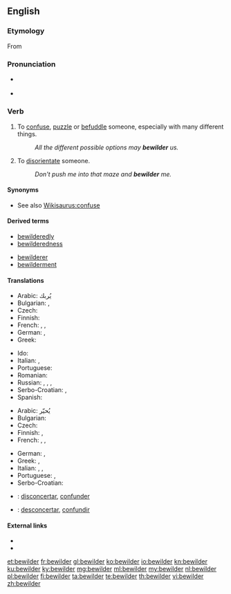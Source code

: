 ==English==

===Etymology===
From {{prefix|be|wilder}}

===Pronunciation===
* {{a|UK}} {{IPA|/bɪˈwɪldə(ɹ)/|lang=en}}
* {{a|US}} {{IPA|/bɪˈwɪldəɹ/|lang=en}}

===Verb===
{{en-verb}}

# {{context|transitive|lang=en}} To [[confuse]], [[puzzle]] or [[befuddle]] someone, especially with many different things.
#: ''All the different possible options may '''bewilder''' us.''
# {{context|transitive|lang=en}} To [[disorientate]] someone.
#: ''Don't push me into that maze and '''bewilder''' me.''

====Synonyms====
* See also [[Wikisaurus:confuse]]

====Derived terms====
{{rel-top|Terms derived from ''bewilder''}}
* [[bewilderedly]]
* [[bewilderedness]]
{{rel-mid}}
* [[bewilderer]]
* [[bewilderment]]
{{rel-bottom}}

====Translations====
{{trans-top|confuse}}
* Arabic: يُربك
* Bulgarian: {{t+|bg|смущавам}}, {{t+|bg|озадачавам}}
* Czech: {{t|cs|zmást}}
* Finnish: {{t+|fi|hämmentää}}
* French: {{t+|fr|déconcerter}}, {{t+|fr|dérouter}}, {{t+|fr|abasourdir}}
* German: {{t+|de|verwirren}}, {{t|de|durcheinanderbringen}}
* Greek: {{t+|el|μπερδεύω|sc=Grek}}
{{trans-mid}}
* Ido: {{t+|io|konfuzeskar}}
* Italian: {{t+|it|confondere}}, {{t+|it|sconcertare}}
* Portuguese: {{t+|pt|confundir}}
* Romanian: {{t|ro|a dezorienta}}
* Russian: {{t+|ru|смущать}}, {{t+|ru|ставить в тупик}}, {{t+|ru|сбивать с толку}}, {{t|ru|приводить в замешательство}}
* Serbo-Croatian: {{t|sh|zbúniti}}, {{t|sh|smȅsti}}
* Spanish: {{t|es|desconcertar}}
{{trans-bottom}}

{{trans-top|disorientate}}
* Arabic: يُحيّر
* Bulgarian: {{t+|bg|обърквам}}
* Czech: {{t|cs|dezorientovat}}
* Finnish: {{t|fi|eksyttää}}, {{t|fi|harhauttaa}}
* French: {{t+|fr|déconcerter}}, {{t+|fr|dérouter}}, {{t+|fr|abasourdir}}
{{trans-mid}}
* German: {{t+|de|verwirren}}, {{t|de|durcheinanderbringen}}
* Greek: {{t+|el|σαστίζω|sc=Grek}}, {{t+|el|ζαλίζω|sc=Grek}}
* Italian: {{t|it|disorientare}}, {{t+|it|confondere}}, {{t+|it|sconcertare}}
* Portuguese: {{t|pt|desorientar}}, {{t|pt|desconcertar}}
* Serbo-Croatian: {{t|sh|dezorijentírati}}
{{trans-bottom}}

{{checktrans-top}}
* {{ttbc|ia}}: [[disconcertar]], [[confunder]]
* {{ttbc|es}}: [[desconcertar]], [[confundir]]
{{trans-bottom}}

====External links====
* {{R:Webster 1913}}
* {{R:Century 1911}}

[[et:bewilder]]
[[fr:bewilder]]
[[gl:bewilder]]
[[ko:bewilder]]
[[io:bewilder]]
[[kn:bewilder]]
[[ku:bewilder]]
[[ky:bewilder]]
[[mg:bewilder]]
[[ml:bewilder]]
[[my:bewilder]]
[[nl:bewilder]]
[[pl:bewilder]]
[[fi:bewilder]]
[[ta:bewilder]]
[[te:bewilder]]
[[th:bewilder]]
[[vi:bewilder]]
[[zh:bewilder]]